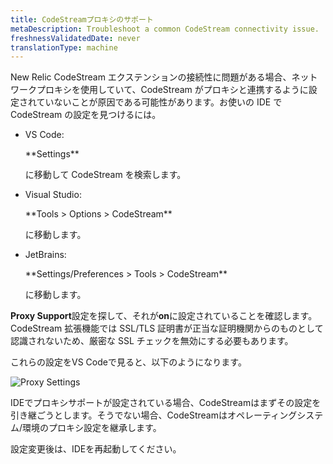 ```yaml
---
title: CodeStreamプロキシのサポート
metaDescription: Troubleshoot a common CodeStream connectivity issue.
freshnessValidatedDate: never
translationType: machine
---
```


New Relic CodeStream エクステンションの接続性に問題がある場合、ネットワークプロキシを使用していて、CodeStream がプロキシと連携するように設定されていないことが原因である可能性があります。お使いの IDE で CodeStream の設定を見つけるには。

* VS Code:

  <DNT>
    **Settings**
  </DNT>

  に移動して CodeStream を検索します。

* Visual Studio:

  <DNT>
    **Tools > Options > CodeStream**
  </DNT>

  に移動します。

* JetBrains:

  <DNT>
    **Settings/Preferences > Tools > CodeStream**
  </DNT>

  に移動します。

<DNT>**Proxy Support**</DNT>設定を探して、それが<DNT>**on**</DNT>に設定されていることを確認します。 CodeStream 拡張機能では SSL/TLS 証明書が正当な証明機関からのものとして認識されないため、厳密な SSL チェックを無効にする必要もあります。

これらの設定をVS Codeで見ると、以下のようになります。

<img
  alt="Proxy Settings"
  src="/images/codestream_screenshot-crop_vscode-proxy-settings.webp"
/>

IDEでプロキシサポートが設定されている場合、CodeStreamはまずその設定を引き継ごうとします。そうでない場合、CodeStreamはオペレーティングシステム/環境のプロキシ設定を継承します。

設定変更後は、IDEを再起動してください。
